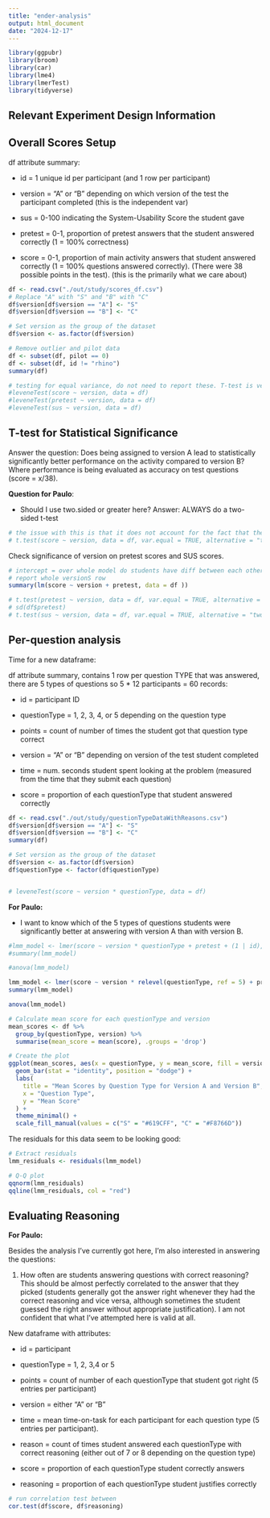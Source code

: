 ```yaml
---
title: "ender-analysis"
output: html_document
date: "2024-12-17"
---
```


```r
library(ggpubr)
library(broom)
library(car)
library(lme4)
library(lmerTest)
library(tidyverse)
```

## Relevant Experiment Design Information

## Overall Scores Setup

df attribute summary:

-   id = 1 unique id per participant (and 1 row per participant)

-   version = "A" or "B" depending on which version of the test the participant completed (this is the independent var)

-   sus = 0-100 indicating the System-Usability Score the student gave

-   pretest = 0-1, proportion of pretest answers that the student answered correctly (1 = 100% correctness)

-   score = 0-1, proportion of main activity answers that student answered correctly (1 = 100% questions answered correctly). (There were 38 possible points in the test). (this is the primarily what we care about)

```r
df <- read.csv("./out/study/scores_df.csv")
# Replace "A" with "S" and "B" with "C"
df$version[df$version == "A"] <- "S"
df$version[df$version == "B"] <- "C"

# Set version as the group of the dataset
df$version <- as.factor(df$version)

# Remove outlier and pilot data
df <- subset(df, pilot == 0)
df <- subset(df, id != "rhino")
summary(df)
```


```r
# testing for equal variance, do not need to report these. T-test is very robust so even if you don't have equal variance it is basically ok to use.
#leveneTest(score ~ version, data = df)
#leveneTest(pretest ~ version, data = df)
#leveneTest(sus ~ version, data = df)
```

## T-test for Statistical Significance

Answer the question: Does being assigned to version A lead to statistically significantly better performance on the activity compared to version B? Where performance is being evaluated as accuracy on test questions (score = x/38).

**Question for Paulo**:

-   Should I use two.sided or greater here? Answer: ALWAYS do a two-sided t-test

```r
# the issue with this is that it does not account for the fact that the pretest scores are the same. Looking at the two in isolation is not correct. Instead, should run a model that considers that GIVEN the lack of diff in pretest scores, there is a difference in activity scores. See next cell.
# t.test(score ~ version, data = df, var.equal = TRUE, alternative = "two.sided")
```

Check significance of version on pretest scores and SUS scores.

```r
# intercept = over whole model do students have diff between each other
# report whole versionS row
summary(lm(score ~ version + pretest, data = df ))

# t.test(pretest ~ version, data = df, var.equal = TRUE, alternative = "two.sided")
# sd(df$pretest)
# t.test(sus ~ version, data = df, var.equal = TRUE, alternative = "two.sided")
```

## Per-question analysis

Time for a new dataframe:

df attribute summary, contains 1 row per question TYPE that was answered, there are 5 types of questions so 5 \* 12 participants = 60 records:

-   id = participant ID

-   questionType = 1, 2, 3, 4, or 5 depending on the question type

-   points = count of number of times the student got that question type correct

-   version = "A" or "B" depending on version of the test student completed

-   time = num. seconds student spent looking at the problem (measured from the time that they submit each question)

-   score = proportion of each questionType that student answered correctly

```r
df <- read.csv("./out/study/questionTypeDataWithReasons.csv")
df$version[df$version == "A"] <- "S"
df$version[df$version == "B"] <- "C"
summary(df)

# Set version as the group of the dataset
df$version <- as.factor(df$version)
df$questionType <- factor(df$questionType)


# leveneTest(score ~ version * questionType, data = df)
```

**For Paulo:**

-   I want to know which of the 5 types of questions students were significantly better at answering with version A than with version B. 

```r
#lmm_model <- lmer(score ~ version * questionType + pretest + (1 | id), data = df)
#summary(lmm_model)

#anova(lmm_model)
```

```r
lmm_model <- lmer(score ~ version * relevel(questionType, ref = 5) + pretest + (1 | id), data = df)
summary(lmm_model)

anova(lmm_model)
```

```r
# Calculate mean score for each questionType and version
mean_scores <- df %>%
  group_by(questionType, version) %>%
  summarise(mean_score = mean(score), .groups = 'drop')

# Create the plot
ggplot(mean_scores, aes(x = questionType, y = mean_score, fill = version)) +
  geom_bar(stat = "identity", position = "dodge") +
  labs(
    title = "Mean Scores by Question Type for Version A and Version B",
    x = "Question Type",
    y = "Mean Score"
  ) +
  theme_minimal() +
  scale_fill_manual(values = c("S" = "#619CFF", "C" = "#F8766D"))
```

The residuals for this data seem to be looking good:

```r
# Extract residuals
lmm_residuals <- residuals(lmm_model)

# Q-Q plot
qqnorm(lmm_residuals)
qqline(lmm_residuals, col = "red")
```


## Evaluating Reasoning

**For Paulo:**

Besides the analysis I've currently got here, I'm also interested in answering the questions:

1.  How often are students answering questions with correct reasoning? This should be almost perfectly correlated to the answer that they picked (students generally got the answer right whenever they had the correct reasoning and vice versa, although sometimes the student guessed the right answer without appropriate justification). I am not confident that what I've attempted here is valid at all.

New dataframe with attributes:

-   id = participant

-   questionType = 1, 2, 3,4 or 5

-   points = count of number of each questionType that student got right (5 entries per participant)

-   version = either "A" or "B"

-   time = mean time-on-task for each participant for each question type (5 entries per participant).

-   reason = count of times student answered each questionType with correct reasoning (either out of 7 or 8 depending on the question type)

-   score = proportion of each questionType student correctly answers

-   reasoning = proportion of each questionType student justifies correctly

```r
# run correlation test between
cor.test(df$score, df$reasoning)
```



